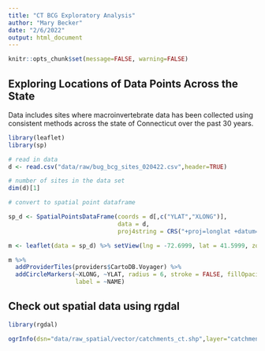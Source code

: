 ```yaml
---
title: "CT BCG Exploratory Analysis"
author: "Mary Becker"
date: "2/6/2022"
output: html_document
---
```


```r
knitr::opts_chunk$set(message=FALSE, warning=FALSE)
```

## Exploring Locations of Data Points Across the State

Data includes sites where macroinvertebrate data has been collected using consistent
methods across the state of Connecticut over the past 30 years.
```r
library(leaflet)
library(sp)

# read in data
d <- read.csv("data/raw/bug_bcg_sites_020422.csv",header=TRUE)

# number of sites in the data set
dim(d)[1]

```

```r
# convert to spatial point dataframe

sp_d <- SpatialPointsDataFrame(coords = d[,c("YLAT","XLONG")], 
                               data = d, 
                               proj4string = CRS("+proj=longlat +datum=WGS84"))

m <- leaflet(data = sp_d) %>% setView(lng = -72.6999, lat = 41.5999, zoom = 9)

m %>% 
  addProviderTiles(providers$CartoDB.Voyager) %>%
  addCircleMarkers(~XLONG, ~YLAT, radius = 6, stroke = FALSE, fillOpacity = 0.5,
                   label = ~NAME)
```

## Check out spatial data using rgdal

```r
library(rgdal)

ogrInfo(dsn="data/raw_spatial/vector/catchments_ct.shp",layer="catchments_ct")
```




